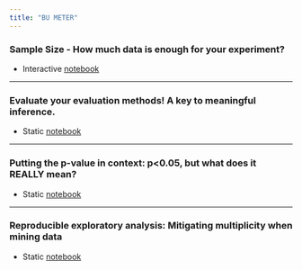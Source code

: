 ```yaml
---
title: "BU METER"
---
```



### Sample Size - How much data is enough for your experiment?
- Interactive [notebook](METER_Sample_Size-SHORT-Quarto.html)

---

### Evaluate your evaluation methods! A key to meaningful inference.
- Static [notebook](https://github.com/Mark-Kramer/METER-Units/blob/main/METER_Inference-SHORT.ipynb)

---


### Putting the p-value in context: p<0.05, but what does it REALLY mean?
- Static [notebook](https://github.com/Mark-Kramer/METER-Units/blob/main/METER_P_Values.ipynb)

---


### Reproducible exploratory analysis: Mitigating multiplicity when mining data
- Static [notebook](https://github.com/Mark-Kramer/METER-Units/blob/main/METER_Exploratory.ipynb)